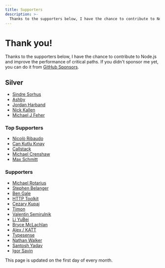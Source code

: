```yaml
---
title: Supporters
description: >-
  Thanks to the supporters below, I have the chance to contribute to Node.js and improve the performance of critical paths.
---
```


# Thank you!

Thanks to the supporters below, I have the chance to contribute to Node.js and
improve the performance of critical paths. If you didn't sponsor me yet, you can
do it from [GitHub Sponsors](https://github.com/sponsors/anonrig).

## Silver

- [Sindre Sorhus](https://github.com/sindresorhus)
- [Ashby](https://github.com/ashbyhq)
- [Jordan Harband](https://github.com/ljharb)
- [Nick Kallen](https://github.com/nkallen)
- [Michael J Feher](https://github.com/PhearZero)

### Top Supporters

- [Nicolò Ribaudo](https://github.com/nicolo-ribaudo)
- [Can Kutlu Kınay](https://github.com/cakuki)
- [Callstack](https://github.com/callstack)
- [Michael Crenshaw](https://github.com/crenshaw-dev)
- [Max Schmitt](https://github.com/mxschmitt)

### Supporters

- [Michael Rotarius](https://github.com/Mirobit)
- [Stephen Belanger](https://github.com/Qard)
- [Ben Gale](https://github.com/BenGale)
- [HTTP Toolkit](https://github.com/httptoolkit)
- [Cezary Kupaj](https://github.com/zenshixd)
- [Timon](https://github.com/tgrassl)
- [Valentin Semirulnik](https://github.com/7rulnik)
- [Li YuBei](https://github.com/leeight)
- [Bryce McLachlan](https://github.com/brycemcl)
- [Alex / KATT](https://github.com/KATT)
- [Typesense](https://github.com/typesense)
- [Nathan Walker](https://github.com/NathanWalker)
- [Santosh Yadav](https://github.com/santoshyadavdev)
- [Igor Savin](https://github.com/kibertoad)

This page is updated on the first day of every month.
